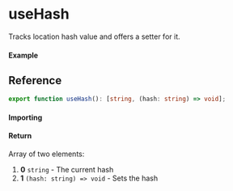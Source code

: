 

<Meta title="Sensor/useHash" component={Example} />

# useHash

Tracks location hash value and offers a setter for it.

#### Example

<Canvas>
  <Story story={Example} inline />
</Canvas>

## Reference

```ts
export function useHash(): [string, (hash: string) => void];
```

#### Importing

<ImportPath />

#### Return

Array of two elements:

1. **0** `string` - The current hash
2. **1** `(hash: string) => void` - Sets the hash
